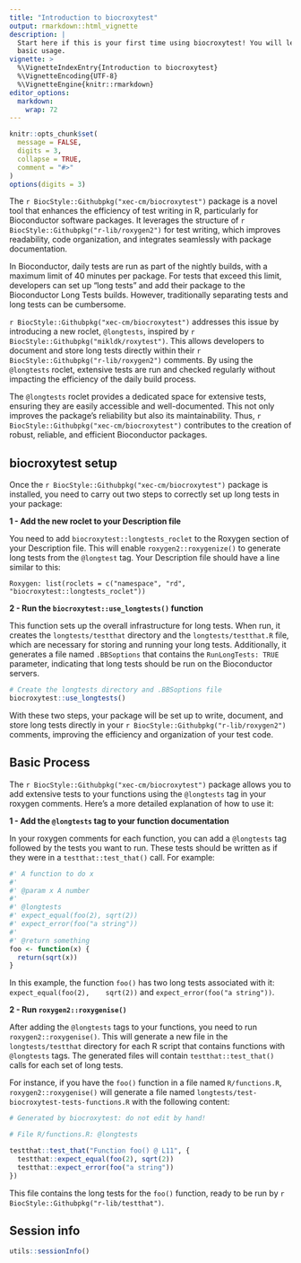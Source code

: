 ```yaml
---
title: "Introduction to biocroxytest"
output: rmarkdown::html_vignette
description: |
  Start here if this is your first time using biocroxytest! You will learn about     
  basic usage.
vignette: >
  %\VignetteIndexEntry{Introduction to biocroxytest}
  %\VignetteEncoding{UTF-8}
  %\VignetteEngine{knitr::rmarkdown}
editor_options: 
  markdown: 
    wrap: 72
---
```


```r
knitr::opts_chunk$set(
  message = FALSE,
  digits = 3,
  collapse = TRUE,
  comment = "#>"
)
options(digits = 3)
```




The `r BiocStyle::Githubpkg("xec-cm/biocroxytest")` package is a novel tool that 
enhances the efficiency of test writing in R, particularly for Bioconductor 
software packages. It leverages the structure of `r BiocStyle::Githubpkg("r-lib/roxygen2")` 
for test writing, which improves readability, code organization, and integrates 
seamlessly with package documentation.

In Bioconductor, daily tests are run as part of the nightly builds, with a 
maximum limit of 40 minutes per package. For tests that exceed this limit, 
developers can set up "long tests" and add their package to the Bioconductor 
Long Tests builds. However, traditionally separating tests and long tests can 
be cumbersome.

`r BiocStyle::Githubpkg("xec-cm/biocroxytest")` addresses this issue by 
introducing a new roclet, `@longtests`, inspired by `r BiocStyle::Githubpkg("mikldk/roxytest")`. 
This allows developers to document and store long tests directly within their 
`r BiocStyle::Githubpkg("r-lib/roxygen2")` comments. By using the `@longtests` 
roclet, extensive tests are run and checked regularly without impacting the 
efficiency of the daily build process.

The `@longtests` roclet provides a dedicated space for extensive tests, ensuring 
they are easily accessible and well-documented. This not only improves the 
package's reliability but also its maintainability. Thus, 
`r BiocStyle::Githubpkg("xec-cm/biocroxytest")` contributes to the creation of 
robust, reliable, and efficient Bioconductor packages. 



## biocroxytest setup

Once the `r BiocStyle::Githubpkg("xec-cm/biocroxytest")` package is installed, 
you need to carry out two steps to correctly set up long tests in your package:

**1 - Add the new roclet to your Description file**

You need to add `biocroxytest::longtests_roclet` to the Roxygen section of your 
Description file. This will enable `roxygen2::roxygenize()` to generate long 
tests from the `@longtest` tag. Your Description file should have a line similar 
to this:

```
Roxygen: list(roclets = c("namespace", "rd", "biocroxytest::longtests_roclet"))
```

**2 - Run the `biocroxytest::use_longtests()` function**

This function sets up the overall infrastructure for long tests. When run, it 
creates the `longtests/testthat` directory and the `longtests/testthat.R` file, 
which are necessary for storing and running your long tests. Additionally, it 
generates a file named `.BBSoptions` that contains the `RunLongTests: TRUE` 
parameter, indicating that long tests should be run on the Bioconductor servers.

```r
# Create the longtests directory and .BBSoptions file
biocroxytest::use_longtests()
```

With these two steps, your package will be set up to write, document, and store 
long tests directly in your `r BiocStyle::Githubpkg("r-lib/roxygen2")` comments, 
improving the efficiency and organization of your test code.



## Basic Process

The `r BiocStyle::Githubpkg("xec-cm/biocroxytest")` package allows you to add 
extensive tests to your functions using the `@longtests` tag in your roxygen 
comments. Here's a more detailed explanation of how to use it:

**1 - Add the `@longtests` tag to your function documentation**

In your roxygen comments for each function, you can add a `@longtests` tag 
followed by the tests you want to run. These tests should be written as if they 
were in a `testthat::test_that()` call. For example:

```r
#' A function to do x
#' 
#' @param x A number
#' 
#' @longtests 
#' expect_equal(foo(2), sqrt(2))
#' expect_error(foo("a string"))
#' 
#' @return something
foo <- function(x) {
  return(sqrt(x))
}
```

In this example, the function `foo()` has two long tests associated with it: 
`expect_equal(foo(2),    sqrt(2))` and `expect_error(foo("a string"))`.

**2 - Run `roxygen2::roxygenise()`**

After adding the `@longtests` tags to your functions, you need to
run `roxygen2::roxygenise()`. This will generate a new file in the 
`longtests/testthat` directory for each R script that contains functions with 
`@longtests` tags. The generated files will contain `testthat::test_that()` 
calls for each set of long tests. 

For instance, if you have the `foo()` function in a file named `R/functions.R`,
`roxygen2::roxygenise()` will generate a file named 
`longtests/test-biocroxytest-tests-functions.R` with the following content:

```r
# Generated by biocroxytest: do not edit by hand!

# File R/functions.R: @longtests

testthat::test_that("Function foo() @ L11", {
  testthat::expect_equal(foo(2), sqrt(2))
  testthat::expect_error(foo("a string"))
})
```

This file contains the long tests for the `foo()` function, ready to be run by 
`r BiocStyle::Githubpkg("r-lib/testthat")`.



## Session info

```r
utils::sessionInfo()
```
